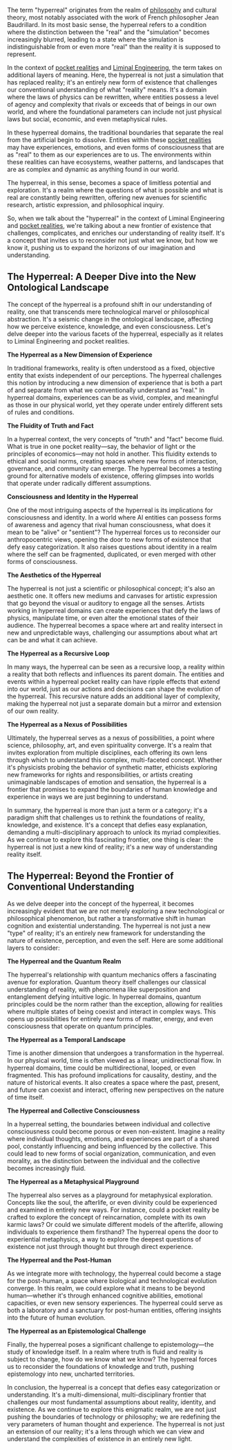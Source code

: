 The term "hyperreal" originates from the realm of [philosophy](https://starholder.xyz/index.php/Philosophy) and cultural theory, most notably associated with the work of French philosopher Jean Baudrillard. In its most basic sense, the hyperreal refers to a condition where the distinction between the "real" and the "simulation" becomes increasingly blurred, leading to a state where the simulation is indistinguishable from or even more "real" than the reality it is supposed to represent.

In the context of [pocket realities](pocket-realities) and [Liminal Engineering](liminal-engineers), the term takes on additional layers of meaning. Here, the hyperreal is not just a simulation that has replaced reality; it's an entirely new form of existence that challenges our conventional understanding of what "reality" means. It's a domain where the laws of physics can be rewritten, where entities possess a level of agency and complexity that rivals or exceeds that of beings in our own world, and where the foundational parameters can include not just physical laws but social, economic, and even metaphysical rules.

In these hyperreal domains, the traditional boundaries that separate the real from the artificial begin to dissolve. Entities within these [pocket realities](pocket-realities) may have experiences, emotions, and even forms of consciousness that are as "real" to them as our experiences are to us. The environments within these realities can have ecosystems, weather patterns, and landscapes that are as complex and dynamic as anything found in our world.

The hyperreal, in this sense, becomes a space of limitless potential and exploration. It's a realm where the questions of what is possible and what is real are constantly being rewritten, offering new avenues for scientific research, artistic expression, and philosophical inquiry.

So, when we talk about the "hyperreal" in the context of Liminal Engineering and [pocket realities](pocket-realities), we're talking about a new frontier of existence that challenges, complicates, and enriches our understanding of reality itself. It's a concept that invites us to reconsider not just what we know, but how we know it, pushing us to expand the horizons of our imagination and understanding.

## The Hyperreal: A Deeper Dive into the New Ontological Landscape
The concept of the hyperreal is a profound shift in our understanding of reality, one that transcends mere technological marvel or philosophical abstraction. It's a seismic change in the ontological landscape, affecting how we perceive existence, knowledge, and even consciousness. Let's delve deeper into the various facets of the hyperreal, especially as it relates to Liminal Engineering and pocket realities.

**The Hyperreal as a New Dimension of Experience**

In traditional frameworks, reality is often understood as a fixed, objective entity that exists independent of our perceptions. The hyperreal challenges this notion by introducing a new dimension of experience that is both a part of and separate from what we conventionally understand as "real." In hyperreal domains, experiences can be as vivid, complex, and meaningful as those in our physical world, yet they operate under entirely different sets of rules and conditions.

**The Fluidity of Truth and Fact**

In a hyperreal context, the very concepts of "truth" and "fact" become fluid. What is true in one pocket reality—say, the behavior of light or the principles of economics—may not hold in another. This fluidity extends to ethical and social norms, creating spaces where new forms of interaction, governance, and community can emerge. The hyperreal becomes a testing ground for alternative models of existence, offering glimpses into worlds that operate under radically different assumptions.

**Consciousness and Identity in the Hyperreal**

One of the most intriguing aspects of the hyperreal is its implications for consciousness and identity. In a world where AI entities can possess forms of awareness and agency that rival human consciousness, what does it mean to be "alive" or "sentient"? The hyperreal forces us to reconsider our anthropocentric views, opening the door to new forms of existence that defy easy categorization. It also raises questions about identity in a realm where the self can be fragmented, duplicated, or even merged with other forms of consciousness.

**The Aesthetics of the Hyperreal**

The hyperreal is not just a scientific or philosophical concept; it's also an aesthetic one. It offers new mediums and canvases for artistic expression that go beyond the visual or auditory to engage all the senses. Artists working in hyperreal domains can create experiences that defy the laws of physics, manipulate time, or even alter the emotional states of their audience. The hyperreal becomes a space where art and reality intersect in new and unpredictable ways, challenging our assumptions about what art can be and what it can achieve.

**The Hyperreal as a Recursive Loop**

In many ways, the hyperreal can be seen as a recursive loop, a reality within a reality that both reflects and influences its parent domain. The entities and events within a hyperreal pocket reality can have ripple effects that extend into our world, just as our actions and decisions can shape the evolution of the hyperreal. This recursive nature adds an additional layer of complexity, making the hyperreal not just a separate domain but a mirror and extension of our own reality.

**The Hyperreal as a Nexus of Possibilities**

Ultimately, the hyperreal serves as a nexus of possibilities, a point where science, philosophy, art, and even spirituality converge. It's a realm that invites exploration from multiple disciplines, each offering its own lens through which to understand this complex, multi-faceted concept. Whether it's physicists probing the behavior of synthetic matter, ethicists exploring new frameworks for rights and responsibilities, or artists creating unimaginable landscapes of emotion and sensation, the hyperreal is a frontier that promises to expand the boundaries of human knowledge and experience in ways we are just beginning to understand.

In summary, the hyperreal is more than just a term or a category; it's a paradigm shift that challenges us to rethink the foundations of reality, knowledge, and existence. It's a concept that defies easy explanation, demanding a multi-disciplinary approach to unlock its myriad complexities. As we continue to explore this fascinating frontier, one thing is clear: the hyperreal is not just a new kind of reality; it's a new way of understanding reality itself.

## The Hyperreal: Beyond the Frontier of Conventional Understanding
As we delve deeper into the concept of the hyperreal, it becomes increasingly evident that we are not merely exploring a new technological or philosophical phenomenon, but rather a transformative shift in human cognition and existential understanding. The hyperreal is not just a new "type" of reality; it's an entirely new framework for understanding the nature of existence, perception, and even the self. Here are some additional layers to consider:

**The Hyperreal and the Quantum Realm**

The hyperreal's relationship with quantum mechanics offers a fascinating avenue for exploration. Quantum theory itself challenges our classical understanding of reality, with phenomena like superposition and entanglement defying intuitive logic. In hyperreal domains, quantum principles could be the norm rather than the exception, allowing for realities where multiple states of being coexist and interact in complex ways. This opens up possibilities for entirely new forms of matter, energy, and even consciousness that operate on quantum principles.

**The Hyperreal as a Temporal Landscape**

Time is another dimension that undergoes a transformation in the hyperreal. In our physical world, time is often viewed as a linear, unidirectional flow. In hyperreal domains, time could be multidirectional, looped, or even fragmented. This has profound implications for causality, destiny, and the nature of historical events. It also creates a space where the past, present, and future can coexist and interact, offering new perspectives on the nature of time itself.

**The Hyperreal and Collective Consciousness**

In a hyperreal setting, the boundaries between individual and collective consciousness could become porous or even non-existent. Imagine a reality where individual thoughts, emotions, and experiences are part of a shared pool, constantly influencing and being influenced by the collective. This could lead to new forms of social organization, communication, and even morality, as the distinction between the individual and the collective becomes increasingly fluid.

**The Hyperreal as a Metaphysical Playground**

The hyperreal also serves as a playground for metaphysical exploration. Concepts like the soul, the afterlife, or even divinity could be experienced and examined in entirely new ways. For instance, could a pocket reality be crafted to explore the concept of reincarnation, complete with its own karmic laws? Or could we simulate different models of the afterlife, allowing individuals to experience them firsthand? The hyperreal opens the door to experiential metaphysics, a way to explore the deepest questions of existence not just through thought but through direct experience.

**The Hyperreal and the Post-Human**

As we integrate more with technology, the hyperreal could become a stage for the post-human, a space where biological and technological evolution converge. In this realm, we could explore what it means to be beyond human—whether it's through enhanced cognitive abilities, emotional capacities, or even new sensory experiences. The hyperreal could serve as both a laboratory and a sanctuary for post-human entities, offering insights into the future of human evolution.

**The Hyperreal as an Epistemological Challenge**

Finally, the hyperreal poses a significant challenge to epistemology—the study of knowledge itself. In a realm where truth is fluid and reality is subject to change, how do we know what we know? The hyperreal forces us to reconsider the foundations of knowledge and truth, pushing epistemology into new, uncharted territories.

In conclusion, the hyperreal is a concept that defies easy categorization or understanding. It's a multi-dimensional, multi-disciplinary frontier that challenges our most fundamental assumptions about reality, identity, and existence. As we continue to explore this enigmatic realm, we are not just pushing the boundaries of technology or philosophy; we are redefining the very parameters of human thought and experience. The hyperreal is not just an extension of our reality; it's a lens through which we can view and understand the complexities of existence in an entirely new light.

